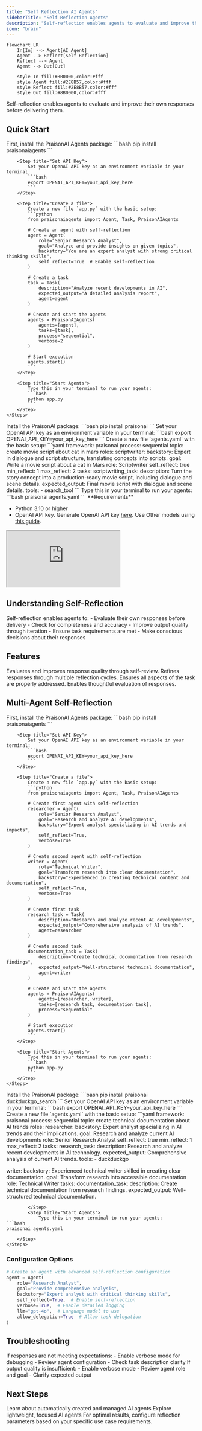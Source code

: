 ```yaml
---
title: "Self Reflection AI Agents"
sidebarTitle: "Self Reflection Agents"
description: "Self-reflection enables agents to evaluate and improve their own responses before delivering them."
icon: "brain"
---
```


```mermaid
flowchart LR
    In[In] --> Agent[AI Agent]
    Agent --> Reflect[Self Reflection]
    Reflect --> Agent
    Agent --> Out[Out]
    
    style In fill:#8B0000,color:#fff
    style Agent fill:#2E8B57,color:#fff
    style Reflect fill:#2E8B57,color:#fff
    style Out fill:#8B0000,color:#fff
```

Self-reflection enables agents to evaluate and improve their own responses before delivering them.

## Quick Start

<Tabs>
  <Tab title="Code">
    <Steps>
        <Step title="Install Package">
            First, install the PraisonAI Agents package:
            ```bash
            pip install praisonaiagents
            ```
        </Step>

        <Step title="Set API Key">
            Set your OpenAI API key as an environment variable in your terminal:
            ```bash
            export OPENAI_API_KEY=your_api_key_here
            ```
        </Step>

        <Step title="Create a file">
            Create a new file `app.py` with the basic setup:
            ```python
            from praisonaiagents import Agent, Task, PraisonAIAgents

            # Create an agent with self-reflection
            agent = Agent(
                role="Senior Research Analyst",
                goal="Analyze and provide insights on given topics",
                backstory="You are an expert analyst with strong critical thinking skills",
                self_reflect=True  # Enable self-reflection
            )

            # Create a task
            task = Task(
                description="Analyze recent developments in AI",
                expected_output="A detailed analysis report",
                agent=agent
            )

            # Create and start the agents
            agents = PraisonAIAgents(
                agents=[agent],
                tasks=[task],
                process="sequential",
                verbose=2
            )

            # Start execution
            agents.start()
            ```
        </Step>

        <Step title="Start Agents">
            Type this in your terminal to run your agents:
            ```bash
            python app.py
            ```
        </Step>
    </Steps>
  </Tab>
  <Tab title="No Code">
    <Steps>
        <Step title="Install Package">
            Install the PraisonAI package:
            ```bash
            pip install praisonai
            ```
        </Step>
        <Step title="Set API Key">
            Set your OpenAI API key as an environment variable in your terminal:
            ```bash
            export OPENAI_API_KEY=your_api_key_here
            ```
        </Step>
        <Step title="Create a file">
            Create a new file `agents.yaml` with the basic setup:
```yaml
framework: praisonai
process: sequential
topic: create movie script about cat in mars
roles:
  scriptwriter:
    backstory: Expert in dialogue and script structure, translating concepts into
      scripts.
    goal: Write a movie script about a cat in Mars
    role: Scriptwriter
    self_reflect: true
    min_reflect: 1
    max_reflect: 2
    tasks:
      scriptwriting_task:
        description: Turn the story concept into a production-ready movie script,
          including dialogue and scene details.
        expected_output: Final movie script with dialogue and scene details.
    tools:
    - search_tool
```
        </Step>
        <Step title="Start Agents">
            Type this in your terminal to run your agents:
```bash
praisonai agents.yaml
```
        </Step>
    </Steps>
  </Tab>
</Tabs>

<Note>
  **Requirements**

  - Python 3.10 or higher
  - OpenAI API key. Generate OpenAI API key [here](https://platform.openai.com/api-keys). Use Other models using [this guide](/models).   
</Note>

<div className="relative w-full aspect-video">
  <iframe
    className="absolute top-0 left-0 w-full h-full"
    src="https://www.youtube.com/embed/vLXobEN2Vc8"
    title="YouTube video player"
    allow="accelerometer; autoplay; clipboard-write; encrypted-media; gyroscope; picture-in-picture"
    allowFullScreen
  ></iframe>
</div>

## Understanding Self-Reflection

<Card title="What is Self-Reflection?" icon="question">
  Self-reflection enables agents to:
  - Evaluate their own responses before delivery
  - Check for completeness and accuracy
  - Improve output quality through iteration
  - Ensure task requirements are met
  - Make conscious decisions about their responses
</Card>

## Features

<CardGroup cols={2}>
  <Card title="Quality Assurance" icon="check-double">
    Evaluates and improves response quality through self-review.
  </Card>
  <Card title="Iterative Improvement" icon="rotate">
    Refines responses through multiple reflection cycles.
  </Card>
  <Card title="Task Validation" icon="list-check">
    Ensures all aspects of the task are properly addressed.
  </Card>
  <Card title="Conscious Decision Making" icon="brain">
    Enables thoughtful evaluation of responses.
  </Card>
</CardGroup>

## Multi-Agent Self-Reflection

<Tabs>
  <Tab title="Code">
    <Steps>
        <Step title="Install Package">
            First, install the PraisonAI Agents package:
            ```bash
            pip install praisonaiagents
            ```
        </Step>

        <Step title="Set API Key">
            Set your OpenAI API key as an environment variable in your terminal:
            ```bash
            export OPENAI_API_KEY=your_api_key_here
            ```
        </Step>

        <Step title="Create a file">
            Create a new file `app.py` with the basic setup:
            ```python
            from praisonaiagents import Agent, Task, PraisonAIAgents

            # Create first agent with self-reflection
            researcher = Agent(
                role="Senior Research Analyst",
                goal="Research and analyze AI developments",
                backstory="Expert analyst specializing in AI trends and impacts",
                self_reflect=True,
                verbose=True
            )

            # Create second agent with self-reflection
            writer = Agent(
                role="Technical Writer",
                goal="Transform research into clear documentation",
                backstory="Experienced in creating technical content and documentation",
                self_reflect=True,
                verbose=True
            )

            # Create first task
            research_task = Task(
                description="Research and analyze recent AI developments",
                expected_output="Comprehensive analysis of AI trends",
                agent=researcher
            )

            # Create second task
            documentation_task = Task(
                description="Create technical documentation from research findings",
                expected_output="Well-structured technical documentation",
                agent=writer
            )

            # Create and start the agents
            agents = PraisonAIAgents(
                agents=[researcher, writer],
                tasks=[research_task, documentation_task],
                process="sequential"
            )

            # Start execution
            agents.start()
            ```
        </Step>

        <Step title="Start Agents">
            Type this in your terminal to run your agents:
            ```bash
            python app.py
            ```
        </Step>
    </Steps>
  </Tab>
  <Tab title="No Code">
    <Steps>
        <Step title="Install Package">
            Install the PraisonAI package:
            ```bash
            pip install praisonai duckduckgo_search
            ```
        </Step>
        <Step title="Set API Key">
            Set your OpenAI API key as an environment variable in your terminal:
            ```bash
            export OPENAI_API_KEY=your_api_key_here
            ```
        </Step>
        <Step title="Create a file">
            Create a new file `agents.yaml` with the basic setup:
```yaml
framework: praisonai
process: sequential
topic: create technical documentation about AI trends
roles:
  researcher:
    backstory: Expert analyst specializing in AI trends and their implications.
    goal: Research and analyze current AI developments
    role: Senior Research Analyst
    self_reflect: true
    min_reflect: 1
    max_reflect: 2
    tasks:
      research_task:
        description: Research and analyze recent developments in AI technology.
        expected_output: Comprehensive analysis of current AI trends.
    tools:
    - duckduckgo

  writer:
    backstory: Experienced technical writer skilled in creating clear documentation.
    goal: Transform research into accessible documentation
    role: Technical Writer
    tasks:
      documentation_task:
        description: Create technical documentation from research findings.
        expected_output: Well-structured technical documentation.
```
        </Step>
        <Step title="Start Agents">
            Type this in your terminal to run your agents:
```bash
praisonai agents.yaml
```
        </Step>
    </Steps>
  </Tab>
</Tabs>

### Configuration Options

```python
# Create an agent with advanced self-reflection configuration
agent = Agent(
    role="Research Analyst",
    goal="Provide comprehensive analysis",
    backstory="Expert analyst with critical thinking skills",
    self_reflect=True,  # Enable self-reflection
    verbose=True,  # Enable detailed logging
    llm="gpt-4o",  # Language model to use
    allow_delegation=True  # Allow task delegation
)
```

## Troubleshooting

<CardGroup cols={2}>
  <Card title="Response Issues" icon="rotate">
    If responses are not meeting expectations:
    - Enable verbose mode for debugging
    - Review agent configuration
    - Check task description clarity
  </Card>

  <Card title="Quality Issues" icon="triangle-exclamation">
    If output quality is insufficient:
    - Enable verbose mode
    - Review agent role and goal
    - Clarify expected output
  </Card>
</CardGroup>

## Next Steps

<CardGroup cols={2}>
  <Card title="AutoAgents" icon="robot" href="./autoagents">
    Learn about automatically created and managed AI agents
  </Card>
  <Card title="Mini Agents" icon="microchip" href="./mini">
    Explore lightweight, focused AI agents
  </Card>
</CardGroup>

<Note>
  For optimal results, configure reflection parameters based on your specific use case requirements.
</Note>
